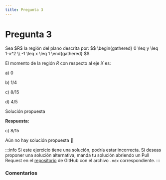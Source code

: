 ```yaml
---
title: Pregunta 3
---
```



# Pregunta 3

<div className="exercise">
Sea $R$ la región del plano descrita por:
$$
\begin{gathered}
0 \leq y \leq 1-x^2 \\
-1 \leq x \leq 1
\end{gathered}
$$

El momento de la región $R$ con respecto al eje $X$ es:

a) 0

b) $1 / 4$

c) $8 / 15$

d) $4 / 5$
</div>

<MDXDetails>
<summary>Solución propuesta</summary>

<div className="exercise">

**Respuesta:**

c) $8 / 15$

Aún no hay solución propuesta 🥲
</div>

:::info
Si este ejercicio tiene una solución, podría estar incorrecta. Si deseas proponer una solución alternativa, manda tu solución abriendo
un Pull Request en el [repositorio](https://github.com/crow-rojas/apuntes-fundamentals/pulls) de GitHub con el archivo
`.mdx` correspondiente.
:::

</MDXDetails>

### Comentarios

<Disqus
  url="https://crow-rojas.github.io/apuntes-fundamentals/docs/mathematics/calculus-1-2-3/exercises/2023-2/p03"
  identifier="docs/mathematics/calculus-1-2-3/exercises/2023-2/p03"
  title="2023-2 Cálculo I, II y III - Pregunta 03"
/>
